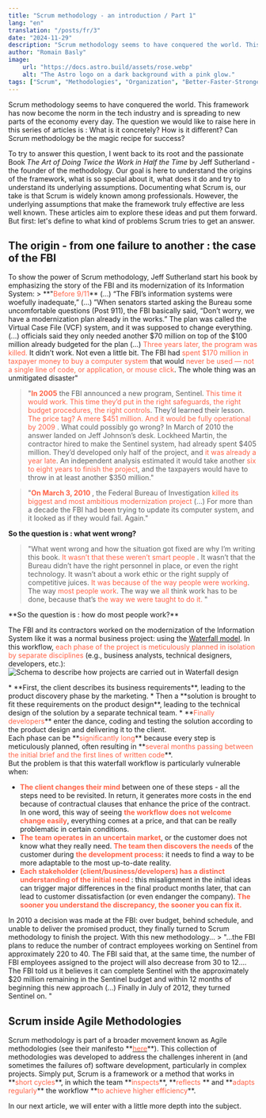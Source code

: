 ```yaml
---
title: "Scrum methodology - an introduction / Part 1"
lang: "en"
translation: "/posts/fr/3"
date: "2024-11-29"
description: "Scrum methodology seems to have conquered the world. This framework has now become the norm in the tech industry and is spreading to new parts of the economy every day. The question we would like to raise here in this series of articles : Is Scrum methodology the magic recipe for success? For that, we went back to its root: the Book *The Art of Doing Twice the Work in Half the Time* by Jeff Sutherland (more...)"
author: "Romain Basly"
image:
    url: "https://docs.astro.build/assets/rose.webp"
    alt: "The Astro logo on a dark background with a pink glow."
tags: ["Scrum", "Methodologies", "Organization", "Better-Faster-Stronger"]
---
```


<div>
Scrum methodology seems to have conquered the world. This framework has now become the norm in the tech industry and is spreading to new parts of the economy every day. The question we would like to raise here in this series of articles is : What is it concretely? How is it different? Can Scrum methodology be the magic recipe for success? 

To try to answer this question, I went back to its root and the passionate Book *The Art of Doing Twice the Work in Half the Time* by Jeff Sutherland - the founder of the methodology. Our goal is here to understand the origins of the framework, what is so special about it, what does it do and try to understand its underlying assumptions. 
Documenting what Scrum is, our take is that Scrum is widely known among professionals. However, the underlying assumptions that make the framework truly effective are less well known. These articles aim to explore these ideas and put them forward. But first: let's define to what kind of problems Scrum tries to get an answer.
</div>

## The origin - from one failure to another : the case of the FBI
<div>
To show the power of Scrum methodology, Jeff Sutherland start his book by emphasizing the story of the FBI and its modernization of its Information System: 
> **"<span style="color: tomato">Before 9/11</span>** (...) “The FBI’s information systems were woefully inadequate,” (...) ”When senators started asking the Bureau some uncomfortable questions (Post 911), the FBI basically said, “Don’t worry, we have a modernization plan already in the works.” The plan was called the Virtual Case File (VCF) system, and it was supposed to change everything. (...) officials said they only needed another $70 million on top of the $100 million already budgeted for the plan (...) <span style="color: tomato">Three years later, the program was killed. </span> It didn’t work. Not even a little bit. The FBI had <span style="color: tomato">spent $170 million in taxpayer money to buy a computer system </span> that would <span style="color: tomato">never be used — not a single line of code, or application, or mouse click</span>. The whole thing was an unmitigated disaster"

> "**<span style="color: tomato">In 2005</span>** the FBI announced a new program, Sentinel. <span style="color: tomato">This time it would work. This time they’d put in the right safeguards, the right budget procedures, the right controls</span>. They’d learned their lesson. <span style="color: tomato">The price tag? A mere $451 million. And it would be fully operational by 2009 </span>. What could possibly go wrong? In March of 2010 the answer landed on Jeff Johnson’s desk. Lockheed Martin, the contractor hired to make the Sentinel system, had already spent $405 million. They’d developed only half of the project, and <span style="color: tomato">it was already a year late</span>. An independent analysis estimated it would take another <span style="color: tomato">six to eight years to finish the project</span>, and the taxpayers would have to throw in at least another $350 million."

> "**<span style="color: tomato">On March 3, 2010 </span>**, the Federal Bureau of Investigation <span style="color: tomato">killed its biggest and most ambitious modernization project</span> (...) For more than a decade the FBI had been trying to update its computer system, and it looked as if they would fail. Again."
</div>
<div>


**So the question is : what went wrong?**
> "What went wrong and how the situation got fixed are why I’m writing this book. <span style="color: tomato">It wasn’t that these weren’t smart people </span>. It wasn’t that the Bureau didn’t have the right personnel in place, or even the right technology. It wasn’t about a work ethic or the right supply of competitive juices. <span style="color: tomato">It was because of the way people were working</span>. The way <span style="color: tomato">most people work</span>. The way we <span style="color: tomato">all</span> think work has to be done, because that’s <span style="color: tomato">the way we were taught to do it. </span>"

</div>

<div class="blog-image-container">
**So the question is : how do most people work?**

The FBI and its contractors worked on the modernization of the Information System like it was a normal business project: using the <a href="https://en.wikipedia.org/wiki/Waterfall_model" target="_blank" rel="noopener noreferrer">Waterfall model</a>. In this workflow, <span style="color: tomato">each phase of the project is meticulously planned in isolation by separate disciplines</span> (e.g., business analysts, technical designers, developers, etc.):
<img 
  src="/Images/blog-posts/3/waterfall.png" 
  alt="Schema to describe how projects are carried out in Waterfall design" 
/>
</div>

<div>
* **First, the client describes its business requirements**, leading to the product discovery phase by the marketing.
* Then a **solution is brought to fit these requirements on the product design**, leading to the technical design of the solution by a separate technical team.
* **<span style="color: tomato">Finally developers</span>** enter the dance, coding and testing the solution according to the product design and delivering it to the client.
</div>

<div>
Each phase can be **<span style="color: tomato">significantly long</span>** because every step is meticulously planned, often resulting in **<span style="color: tomato">several months passing between the initial brief and the first lines of written code</span>**. 
</div>

<div>
But the problem is that this waterfall workflow is particularly vulnerable when:

- **<span style="color: tomato">The client changes their mind </span>** between one of these steps - all the steps need to be revisited. In return, it generates more costs in the end because of contractual clauses that enhance the price of the contract. In one word, this way of seeing **<span style="color: tomato">the workflow does not welcome change easily</span>**, everything comes at a price, and that can be really problematic in certain conditions.
- **<span style="color: tomato">The team operates in an uncertain market</span>**, or the customer does not know what they really need. **<span style="color: tomato">The team then discovers the needs</span>** of the customer during **<span style="color: tomato">the development process</span>**: it needs to find a way to be more adaptable to the most up-to-date reality.
- **<span style="color: tomato">Each stakeholder (client/business/developers) has a distinct understanding of the initial need </span>**: this misalignment in the initial ideas can trigger major differences in the final product months later, that can lead to customer dissatisfaction (or even endanger the company). **<span style="color: tomato">The sooner you understand the discrepancy, the sooner you can fix it.</span>**
</div>

<div>
In 2010 a decision was made at the FBI: over budget, behind schedule, and unable to deliver the promised product, they finally turned to Scrum methodology to finish the project. With this new methodology...
> "...the FBI plans to reduce the number of contract employees working on Sentinel from approximately 220 to 40. The FBI said that, at the same time, the number of FBI employees assigned to the project will also decrease from 30 to 12.... The FBI told us it believes it can complete Sentinel with the approximately $20 million remaining in the Sentinel budget and within 12 months
of beginning this new approach (...) Finally in July of 2012, they turned Sentinel on. "
</div>

## Scrum inside Agile Methodologies
<div>
Scrum methodology is part of a broader movement known as Agile methodologies (see their manifesto **<a href="https://agilemanifesto.org/principles.html" target="_blank" rel="noopener noreferrer"><span style="color: tomato">here</span></a>**). This collection of methodologies was developed to address the challenges inherent in (and sometimes the failures of) software development, particularly in complex projects. 
Simply put, Scrum is a framework or a method that works in **<span style="color: tomato">short cycles</span>**, in which the team **<span style="color: tomato">inspects</span>**, **<span style="color: tomato">reflects </span>** and **<span style="color: tomato">adapts regularly</span>** the workflow **<span style="color: tomato">to achieve higher efficiency</span>**.

In our next article, we will enter with a little more depth into the subject.
</div>

